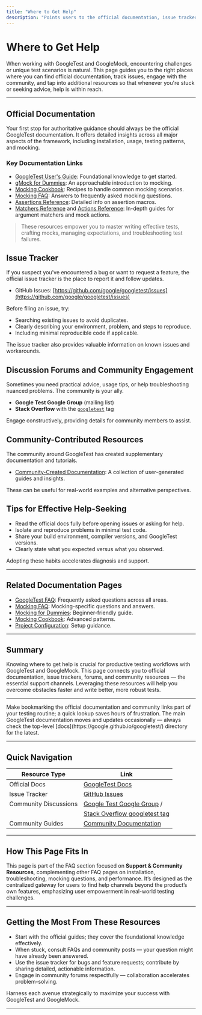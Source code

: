 ```yaml
---
title: "Where to Get Help"
description: "Points users to the official documentation, issue tracker, discussion forums, and community-contributed resources for when they're stuck or need advice on unusual issues."
---
```


# Where to Get Help

When working with GoogleTest and GoogleMock, encountering challenges or unique test scenarios is natural. This page guides you to the right places where you can find official documentation, track issues, engage with the community, and tap into additional resources so that whenever you're stuck or seeking advice, help is within reach.

---

## Official Documentation

Your first stop for authoritative guidance should always be the official GoogleTest documentation. It offers detailed insights across all major aspects of the framework, including installation, usage, testing patterns, and mocking.

### Key Documentation Links

- [GoogleTest User's Guide](https://google.github.io/googletest/primer.html): Foundational knowledge to get started.
- [gMock for Dummies](https://google.github.io/googletest/gmock_for_dummies.html): An approachable introduction to mocking.
- [Mocking Cookbook](https://google.github.io/googletest/gmock_cook_book.html): Recipes to handle common mocking scenarios.
- [Mocking FAQ](https://google.github.io/googletest/gmock_faq.html): Answers to frequently asked mocking questions.
- [Assertions Reference](https://google.github.io/googletest/reference/assertions.html): Detailed info on assertion macros.
- [Matchers Reference](https://google.github.io/googletest/reference/matchers.html) and [Actions Reference](https://google.github.io/googletest/reference/actions.html): In-depth guides for argument matchers and mock actions.

> These resources empower you to master writing effective tests, crafting mocks, managing expectations, and troubleshooting test failures.

## Issue Tracker

If you suspect you've encountered a bug or want to request a feature, the official issue tracker is the place to report it and follow updates.

- GitHub Issues: [https://github.com/google/googletest/issues](https://github.com/google/googletest/issues)

Before filing an issue, try:

- Searching existing issues to avoid duplicates.
- Clearly describing your environment, problem, and steps to reproduce.
- Including minimal reproducible code if applicable.

The issue tracker also provides valuable information on known issues and workarounds.

## Discussion Forums and Community Engagement

Sometimes you need practical advice, usage tips, or help troubleshooting nuanced problems. The community is your ally.

- **Google Test Google Group** (mailing list)
- **Stack Overflow** with the [`googletest`](https://stackoverflow.com/questions/tagged/googletest) tag

Engage constructively, providing details for community members to assist.

## Community-Contributed Resources

The community around GoogleTest has created supplementary documentation and tutorials.

- [Community-Created Documentation](https://google.github.io/googletest/community_created_documentation.html): A collection of user-generated guides and insights.

These can be useful for real-world examples and alternative perspectives.

## Tips for Effective Help-Seeking

- Read the official docs fully before opening issues or asking for help.
- Isolate and reproduce problems in minimal test code.
- Share your build environment, compiler versions, and GoogleTest versions.
- Clearly state what you expected versus what you observed.

Adopting these habits accelerates diagnosis and support.

---

## Related Documentation Pages

- [GoogleTest FAQ](https://google.github.io/googletest/faq.html): Frequently asked questions across all areas.
- [Mocking FAQ](https://google.github.io/googletest/gmock_faq.html): Mocking-specific questions and answers.
- [Mocking for Dummies](https://google.github.io/googletest/gmock_for_dummies.html): Beginner-friendly guide.
- [Mocking Cookbook](https://google.github.io/googletest/gmock_cook_book.html): Advanced patterns.
- [Project Configuration](https://google.github.io/googletest/configuration-bootstrap/project-setup.html): Setup guidance.

---

## Summary

Knowing where to get help is crucial for productive testing workflows with GoogleTest and GoogleMock. This page connects you to official documentation, issue trackers, forums, and community resources — the essential support channels. Leveraging these resources will help you overcome obstacles faster and write better, more robust tests.

---

<Tip>
Make bookmarking the official documentation and community links part of your testing routine; a quick lookup saves hours of frustration.
</Tip>

<Note>
The main GoogleTest documentation moves and updates occasionally — always check the top-level [docs](https://google.github.io/googletest/) directory for the latest.
</Note>

---

## Quick Navigation

| Resource Type          | Link                                                           |
|------------------------|----------------------------------------------------------------|
| Official Docs           | [GoogleTest Docs](https://google.github.io/googletest/)          |
| Issue Tracker          | [GitHub Issues](https://github.com/google/googletest/issues)     |
| Community Discussions  | [Google Test Google Group](https://groups.google.com/g/googletestframework) /
|                        | [Stack Overflow googletest tag](https://stackoverflow.com/questions/tagged/googletest) |
| Community Guides       | [Community Documentation](https://google.github.io/googletest/community_created_documentation.html) |

---

## How This Page Fits In

This page is part of the FAQ section focused on **Support & Community Resources**, complementing other FAQ pages on installation, troubleshooting, mocking questions, and performance. It’s designed as the centralized gateway for users to find help channels beyond the product’s own features, emphasizing user empowerment in real-world testing challenges.

---

## Getting the Most From These Resources

- Start with the official guides; they cover the foundational knowledge effectively.
- When stuck, consult FAQs and community posts — your question might have already been answered.
- Use the issue tracker for bugs and feature requests; contribute by sharing detailed, actionable information.
- Engage in community forums respectfully — collaboration accelerates problem-solving.

Harness each avenue strategically to maximize your success with GoogleTest and GoogleMock.


---
